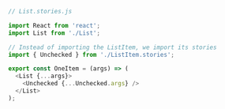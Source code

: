 ```js
// List.stories.js

import React from 'react';
import List from './List';

// Instead of importing the ListItem, we import its stories
import { Unchecked } from './ListItem.stories';

export const OneItem = (args) => (
  <List {...args}>
    <Unchecked {...Unchecked.args} />
  </List>
);
```